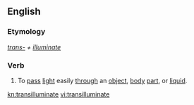 ==English==

===Etymology===
''[[trans-]] + [[illuminate]]''

===Verb===
{{en-verb|transilluminates|transilluminated|transilluminating}} 

# To [[pass]] [[light]] easily [[through]] an [[object]], [[body]] [[part]], or [[liquid]].

[[kn:transilluminate]]
[[vi:transilluminate]]